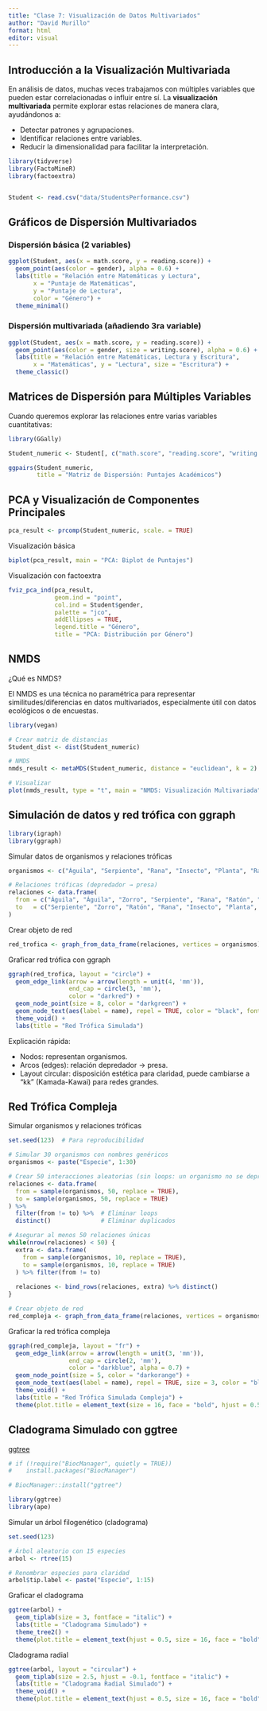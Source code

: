 ---
title: "Clase 7: Visualización de Datos Multivariados"
author: "David Murillo"
format: html
editor: visual
---

## Introducción a la Visualización Multivariada

En análisis de datos, muchas veces trabajamos con múltiples variables que pueden estar correlacionadas o influir entre sí. La **visualización multivariada** permite explorar estas relaciones de manera clara, ayudándonos a:

- Detectar patrones y agrupaciones.
- Identificar relaciones entre variables.
- Reducir la dimensionalidad para facilitar la interpretación.

```{r, message=FALSE, warning=FALSE}
library(tidyverse)
library(FactoMineR)
library(factoextra)


Student <- read.csv("data/StudentsPerformance.csv")
```

::: {.panel-tabset}

## Gráficos de Dispersión Multivariados

### Dispersión básica (2 variables)

```{r}
ggplot(Student, aes(x = math.score, y = reading.score)) +
  geom_point(aes(color = gender), alpha = 0.6) +
  labs(title = "Relación entre Matemáticas y Lectura",
       x = "Puntaje de Matemáticas",
       y = "Puntaje de Lectura",
       color = "Género") +
  theme_minimal()
```

### Dispersión multivariada (añadiendo 3ra variable)

```{r}
ggplot(Student, aes(x = math.score, y = reading.score)) +
  geom_point(aes(color = gender, size = writing.score), alpha = 0.6) +
  labs(title = "Relación entre Matemáticas, Lectura y Escritura",
       x = "Matemáticas", y = "Lectura", size = "Escritura") +
  theme_classic()
```


## Matrices de Dispersión para Múltiples Variables

Cuando queremos explorar las relaciones entre varias variables cuantitativas:

```{r}
library(GGally)

Student_numeric <- Student[, c("math.score", "reading.score", "writing.score")]

ggpairs(Student_numeric,
        title = "Matriz de Dispersión: Puntajes Académicos")
```


## PCA y Visualización de Componentes Principales


```{r}
pca_result <- prcomp(Student_numeric, scale. = TRUE)
```



Visualización básica

```{r}
biplot(pca_result, main = "PCA: Biplot de Puntajes")
```

Visualización con factoextra

```{r}
fviz_pca_ind(pca_result,
             geom.ind = "point",
             col.ind = Student$gender,
             palette = "jco",
             addEllipses = TRUE,
             legend.title = "Género",
             title = "PCA: Distribución por Género")
```



## NMDS

¿Qué es NMDS?

El NMDS es una técnica no paramétrica para representar similitudes/diferencias en datos multivariados, especialmente útil con datos ecológicos o de encuestas.


```{r}
library(vegan)

# Crear matriz de distancias
Student_dist <- dist(Student_numeric)

# NMDS
nmds_result <- metaMDS(Student_numeric, distance = "euclidean", k = 2)

# Visualizar
plot(nmds_result, type = "t", main = "NMDS: Visualización Multivariada")
```

## Simulación de datos y red trófica con ggraph

```{r}
library(igraph)
library(ggraph)
```

Simular datos de organismos y relaciones tróficas

```{r}
organismos <- c("Águila", "Serpiente", "Rana", "Insecto", "Planta", "Ratón", "Zorro")

# Relaciones tróficas (depredador → presa)
relaciones <- data.frame(
  from = c("Águila", "Águila", "Zorro", "Serpiente", "Rana", "Ratón", "Insecto"),
  to   = c("Serpiente", "Zorro", "Ratón", "Rana", "Insecto", "Planta", "Planta")
)

```


Crear objeto de red

```{r}
red_trofica <- graph_from_data_frame(relaciones, vertices = organismos)
```


Graficar red trófica con ggraph

```{r}
ggraph(red_trofica, layout = "circle") +
  geom_edge_link(arrow = arrow(length = unit(4, 'mm')),
                 end_cap = circle(3, 'mm'),
                 color = "darkred") +
  geom_node_point(size = 8, color = "darkgreen") +
  geom_node_text(aes(label = name), repel = TRUE, color = "black", fontface = "bold") +
  theme_void() +
  labs(title = "Red Trófica Simulada")
```
Explicación rápida:

- Nodos: representan organismos.
- Arcos (edges): relación depredador → presa.
- Layout circular: disposición estética para claridad, puede cambiarse a "kk" (Kamada-Kawai) para redes grandes.

## Red Trófica Compleja

Simular organismos y relaciones tróficas

```{r}
set.seed(123)  # Para reproducibilidad

# Simular 30 organismos con nombres genéricos
organismos <- paste("Especie", 1:30)

# Crear 50 interacciones aleatorias (sin loops: un organismo no se depreda a sí mismo)
relaciones <- data.frame(
  from = sample(organismos, 50, replace = TRUE),
  to = sample(organismos, 50, replace = TRUE)
) %>% 
  filter(from != to) %>%  # Eliminar loops
  distinct()              # Eliminar duplicados

# Asegurar al menos 50 relaciones únicas
while(nrow(relaciones) < 50) {
  extra <- data.frame(
    from = sample(organismos, 10, replace = TRUE),
    to = sample(organismos, 10, replace = TRUE)
  ) %>% filter(from != to)
  
  relaciones <- bind_rows(relaciones, extra) %>% distinct()
}

# Crear objeto de red
red_compleja <- graph_from_data_frame(relaciones, vertices = organismos)
```

Graficar la red trófica compleja

```{r}
ggraph(red_compleja, layout = "fr") +
  geom_edge_link(arrow = arrow(length = unit(3, 'mm')), 
                 end_cap = circle(2, 'mm'), 
                 color = "darkblue", alpha = 0.7) +
  geom_node_point(size = 5, color = "darkorange") +
  geom_node_text(aes(label = name), repel = TRUE, size = 3, color = "black") +
  theme_void() +
  labs(title = "Red Trófica Simulada Compleja") +
  theme(plot.title = element_text(size = 16, face = "bold", hjust = 0.5))
```


## Cladograma Simulado con ggtree

[ggtree](https://bioconductor.org/packages/release/bioc/html/ggtree.html)


```{r}
# if (!require("BiocManager", quietly = TRUE))
#    install.packages("BiocManager")

# BiocManager::install("ggtree")

library(ggtree)
library(ape)
```

Simular un árbol filogenético (cladograma)

```{r}
set.seed(123)

# Árbol aleatorio con 15 especies
arbol <- rtree(15)

# Renombrar especies para claridad
arbol$tip.label <- paste("Especie", 1:15)
```


Graficar el cladograma

```{r}
ggtree(arbol) +
  geom_tiplab(size = 3, fontface = "italic") +
  labs(title = "Cladograma Simulado") +
  theme_tree2() +
  theme(plot.title = element_text(hjust = 0.5, size = 16, face = "bold"))
```

Cladograma radial 

```{r}
ggtree(arbol, layout = "circular") +
  geom_tiplab(size = 2.5, hjust = -0.1, fontface = "italic") +
  labs(title = "Cladograma Radial Simulado") +
  theme_void() +
  theme(plot.title = element_text(hjust = 0.5, size = 16, face = "bold"))
```


:::
